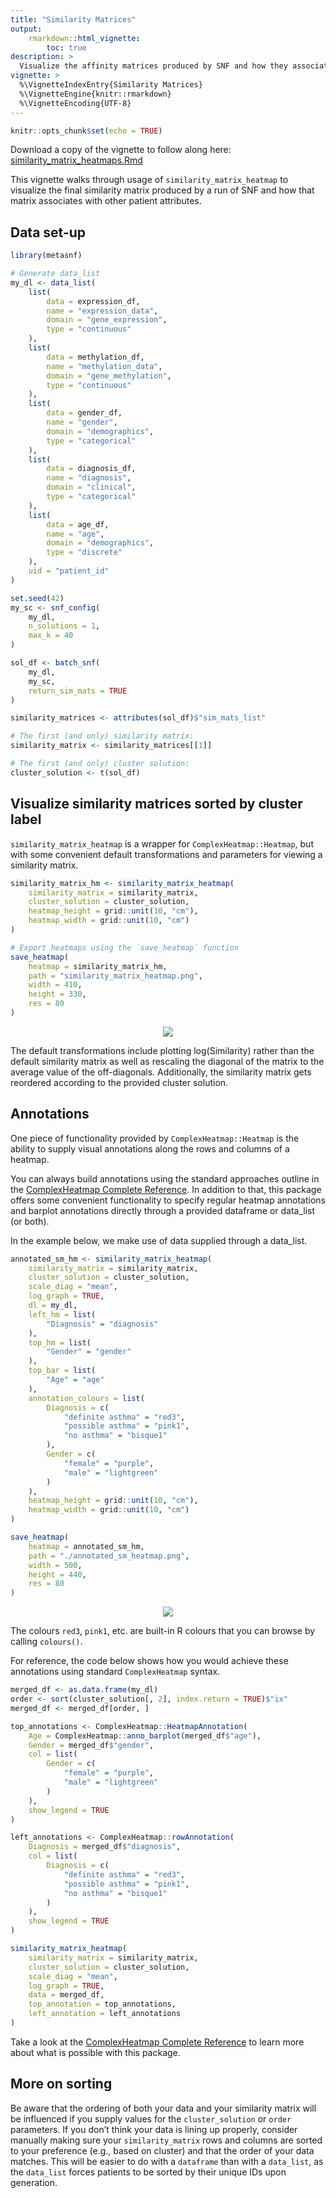 ```yaml
---
title: "Similarity Matrices"
output:
    rmarkdown::html_vignette:
        toc: true
description: >
  Visualize the affinity matrices produced by SNF and how they associate with other data attributes.
vignette: >
  %\VignetteIndexEntry{Similarity Matrices}
  %\VignetteEngine{knitr::rmarkdown}
  %\VignetteEncoding{UTF-8}
---
```


```r
knitr::opts_chunk$set(echo = TRUE)
```

Download a copy of the vignette to follow along here: [similarity_matrix_heatmaps.Rmd](https://raw.githubusercontent.com/BRANCHlab/metasnf/refs/heads/main/vignettes/similarity_matrix_heatmap.Rmd)

This vignette walks through usage of `similarity_matrix_heatmap` to visualize the final similarity matrix produced by a run of SNF and how that matrix associates with other patient attributes.

## Data set-up

```r
library(metasnf)

# Generate data_list
my_dl <- data_list(
    list(
        data = expression_df,
        name = "expression_data",
        domain = "gene_expression",
        type = "continuous"
    ),
    list(
        data = methylation_df,
        name = "methylation_data",
        domain = "gene_methylation",
        type = "continuous"
    ),
    list(
        data = gender_df,
        name = "gender",
        domain = "demographics",
        type = "categorical"
    ),
    list(
        data = diagnosis_df,
        name = "diagnosis",
        domain = "clinical",
        type = "categorical"
    ),
    list(
        data = age_df,
        name = "age",
        domain = "demographics",
        type = "discrete"
    ),
    uid = "patient_id"
)

set.seed(42)
my_sc <- snf_config(
    my_dl,
    n_solutions = 1,
    max_k = 40
)

sol_df <- batch_snf(
    my_dl,
    my_sc,
    return_sim_mats = TRUE
)

similarity_matrices <- attributes(sol_df)$"sim_mats_list"

# The first (and only) similarity matrix:
similarity_matrix <- similarity_matrices[[1]]

# The first (and only) cluster solution:
cluster_solution <- t(sol_df)
```

## Visualize similarity matrices sorted by cluster label

`similarity_matrix_heatmap` is a wrapper for `ComplexHeatmap::Heatmap`, but with some convenient default transformations and parameters for viewing a similarity matrix.

```r
similarity_matrix_hm <- similarity_matrix_heatmap(
    similarity_matrix = similarity_matrix,
    cluster_solution = cluster_solution,
    heatmap_height = grid::unit(10, "cm"),
    heatmap_width = grid::unit(10, "cm")
)

# Export heatmaps using the `save_heatmap` function
save_heatmap(
    heatmap = similarity_matrix_hm,
    path = "similarity_matrix_heatmap.png",
    width = 410,
    height = 330,
    res = 80
)
```

<center>
![](https://raw.githubusercontent.com/BRANCHlab/metasnf/main/vignettes/similarity_matrix_heatmap.png)
</center>

The default transformations include plotting log(Similarity) rather than the default similarity matrix as well as rescaling the diagonal of the matrix to the average value of the off-diagonals.
Additionally, the similarity matrix gets reordered according to the provided cluster solution.

## Annotations

One piece of functionality provided by `ComplexHeatmap::Heatmap` is the ability to supply visual annotations along the rows and columns of a heatmap.

You can always build annotations using the standard approaches outline in the [ComplexHeatmap Complete Reference](https://jokergoo.github.io/ComplexHeatmap-reference/book/index.html).
In addition to that, this package offers some convenient functionality to specify regular heatmap annotations and barplot annotations directly through a provided dataframe or data_list (or both).

In the example below, we make use of data supplied through a data_list.

```r
annotated_sm_hm <- similarity_matrix_heatmap(
    similarity_matrix = similarity_matrix,
    cluster_solution = cluster_solution,
    scale_diag = "mean",
    log_graph = TRUE,
    dl = my_dl,
    left_hm = list(
        "Diagnosis" = "diagnosis"
    ),
    top_hm = list(
        "Gender" = "gender"
    ),
    top_bar = list(
        "Age" = "age"
    ),
    annotation_colours = list(
        Diagnosis = c(
            "definite asthma" = "red3",
            "possible asthma" = "pink1",
            "no asthma" = "bisque1"
        ),
        Gender = c(
            "female" = "purple",
            "male" = "lightgreen"
        )
    ),
    heatmap_height = grid::unit(10, "cm"),
    heatmap_width = grid::unit(10, "cm")
)
```

```r
save_heatmap(
    heatmap = annotated_sm_hm,
    path = "./annotated_sm_heatmap.png",
    width = 500,
    height = 440,
    res = 80
)
```

<center>
![](https://raw.githubusercontent.com/BRANCHlab/metasnf/main/vignettes/annotated_sm_heatmap.png)
</center>

The colours `red3`, `pink1`, etc. are built-in R colours that you can browse by calling `colours()`.

For reference, the code below shows how you would achieve these annotations using standard `ComplexHeatmap` syntax.

```r
merged_df <- as.data.frame(my_dl)
order <- sort(cluster_solution[, 2], index.return = TRUE)$"ix"
merged_df <- merged_df[order, ]

top_annotations <- ComplexHeatmap::HeatmapAnnotation(
    Age = ComplexHeatmap::anno_barplot(merged_df$"age"),
    Gender = merged_df$"gender",
    col = list(
        Gender = c(
            "female" = "purple",
            "male" = "lightgreen"
        )
    ),
    show_legend = TRUE
)

left_annotations <- ComplexHeatmap::rowAnnotation(
    Diagnosis = merged_df$"diagnosis",
    col = list(
        Diagnosis = c(
            "definite asthma" = "red3",
            "possible asthma" = "pink1",
            "no asthma" = "bisque1"
        )
    ),
    show_legend = TRUE
)

similarity_matrix_heatmap(
    similarity_matrix = similarity_matrix,
    cluster_solution = cluster_solution,
    scale_diag = "mean",
    log_graph = TRUE,
    data = merged_df,
    top_annotation = top_annotations,
    left_annotation = left_annotations
)
```

Take a look at the [ComplexHeatmap Complete Reference](https://jokergoo.github.io/ComplexHeatmap-reference/book/index.html) to learn more about what is possible with this package.

## More on sorting

Be aware that the ordering of both your data and your similarity matrix will be influenced if you supply values for the `cluster_solution` or `order` parameters.
If you don't think your data is lining up properly, consider manually making sure your `similarity_matrix` rows and columns are sorted to your preference (e.g., based on cluster) and that the order of your data matches.
This will be easier to do with a `dataframe` than with a `data_list`, as the `data_list` forces patients to be sorted by their unique IDs upon generation.
